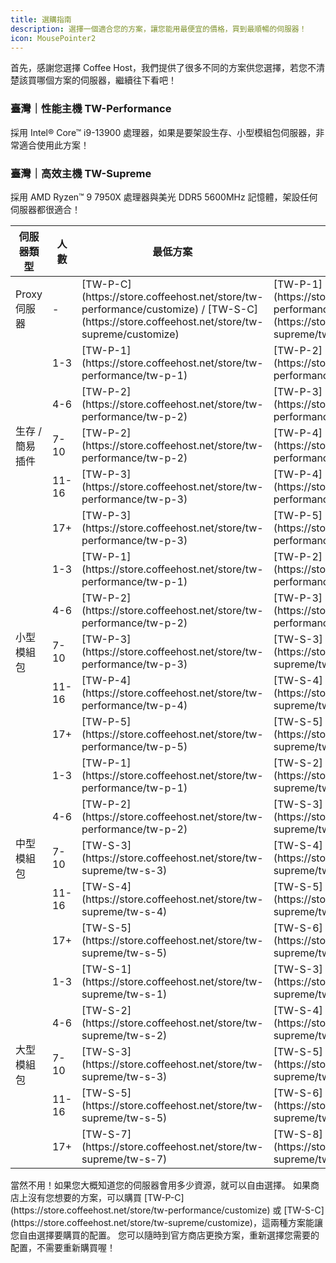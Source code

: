 ```yaml
---
title: 選購指南
description: 選擇一個適合您的方案，讓您能用最便宜的價格，買到最順暢的伺服器！
icon: MousePointer2
---
```


首先，感謝您選擇 Coffee Host，我們提供了很多不同的方案供您選擇，若您不清楚該買哪個方案的伺服器，繼續往下看吧！

### 臺灣｜性能主機 TW-Performance

採用 Intel® Core™ i9-13900 處理器，如果是要架設生存、小型模組包伺服器，非常適合使用此方案！

### 臺灣｜高效主機 TW-Supreme

採用 AMD Ryzen™ 9 7950X 處理器與美光 DDR5 5600MHz 記憶體，架設任何伺服器都很適合！

<table>
	<thead>
		<tr>
			<th>伺服器類型</th>
			<th>人數</th>
			<th>最低方案</th>
			<th>建議方案</th>
		</tr>
	</thead>
	<tbody>
		<tr>
			<td>Proxy 伺服器</td>
			<td>-</td>
			<td>
				[TW-P-C](https://store.coffeehost.net/store/tw-performance/customize) /
				[TW-S-C](https://store.coffeehost.net/store/tw-supreme/customize)
			</td>
			<td>
				[TW-P-1](https://store.coffeehost.net/store/tw-performance/tw-p-1) /
				[TW-S-1](https://store.coffeehost.net/store/tw-supreme/tw-s-1)
			</td>
		</tr>
		<tr>
			<td rowspan="5">生存 / 簡易插件</td>
			<td>1-3</td>
			<td>
				[TW-P-1](https://store.coffeehost.net/store/tw-performance/tw-p-1)
			</td>
			<td>
				[TW-P-2](https://store.coffeehost.net/store/tw-performance/tw-p-2)
			</td>
		</tr>
		<tr>
			<td>4-6</td>
			<td>
				[TW-P-2](https://store.coffeehost.net/store/tw-performance/tw-p-2)
			</td>
			<td>
				[TW-P-3](https://store.coffeehost.net/store/tw-performance/tw-p-3)
			</td>
		</tr>
		<tr>
			<td>7-10</td>
			<td>
				[TW-P-2](https://store.coffeehost.net/store/tw-performance/tw-p-2)
			</td>
			<td>
				[TW-P-4](https://store.coffeehost.net/store/tw-performance/tw-p-4)
			</td>
		</tr>
		<tr>
			<td>11-16</td>
			<td>
				[TW-P-3](https://store.coffeehost.net/store/tw-performance/tw-p-3)
			</td>
			<td>
				[TW-P-4](https://store.coffeehost.net/store/tw-performance/tw-p-4)
			</td>
		</tr>
		<tr>
			<td>17+</td>
			<td>
				[TW-P-3](https://store.coffeehost.net/store/tw-performance/tw-p-3)
			</td>
			<td>
				[TW-P-5](https://store.coffeehost.net/store/tw-performance/tw-p-5)
			</td>
		</tr>
		<tr>
			<td rowspan="5">小型模組包</td>
			<td>1-3</td>
			<td>
				[TW-P-1](https://store.coffeehost.net/store/tw-performance/tw-p-1)
			</td>
			<td>
				[TW-P-2](https://store.coffeehost.net/store/tw-performance/tw-p-2)
			</td>
		</tr>
		<tr>
			<td>4-6</td>
			<td>
				[TW-P-2](https://store.coffeehost.net/store/tw-performance/tw-p-2)
			</td>
			<td>
				[TW-P-3](https://store.coffeehost.net/store/tw-performance/tw-p-3)
			</td>
		</tr>
		<tr>
			<td>7-10</td>
			<td>
				[TW-P-3](https://store.coffeehost.net/store/tw-performance/tw-p-3)
			</td>
			<td>[TW-S-3](https://store.coffeehost.net/store/tw-supreme/tw-s-3)</td>
		</tr>
		<tr>
			<td>11-16</td>
			<td>
				[TW-P-4](https://store.coffeehost.net/store/tw-performance/tw-p-4)
			</td>
			<td>[TW-S-4](https://store.coffeehost.net/store/tw-supreme/tw-s-4)</td>
		</tr>
		<tr>
			<td>17+</td>
			<td>
				[TW-P-5](https://store.coffeehost.net/store/tw-performance/tw-p-5)
			</td>
			<td>[TW-S-5](https://store.coffeehost.net/store/tw-supreme/tw-s-5)</td>
		</tr>
		<tr>
			<td rowspan="5">中型模組包</td>
			<td>1-3</td>
			<td>
				[TW-P-1](https://store.coffeehost.net/store/tw-performance/tw-p-1)
			</td>
			<td>[TW-S-2](https://store.coffeehost.net/store/tw-supreme/tw-s-2)</td>
		</tr>
		<tr>
			<td>4-6</td>
			<td>
				[TW-P-2](https://store.coffeehost.net/store/tw-performance/tw-p-2)
			</td>
			<td>[TW-S-3](https://store.coffeehost.net/store/tw-supreme/tw-s-3)</td>
		</tr>
		<tr>
			<td>7-10</td>
			<td>[TW-S-3](https://store.coffeehost.net/store/tw-supreme/tw-s-3)</td>
			<td>[TW-S-4](https://store.coffeehost.net/store/tw-supreme/tw-s-4)</td>
		</tr>
		<tr>
			<td>11-16</td>
			<td>[TW-S-4](https://store.coffeehost.net/store/tw-supreme/tw-s-4)</td>
			<td>[TW-S-5](https://store.coffeehost.net/store/tw-supreme/tw-s-5)</td>
		</tr>
		<tr>
			<td>17+</td>
			<td>[TW-S-5](https://store.coffeehost.net/store/tw-supreme/tw-s-5)</td>
			<td>[TW-S-6](https://store.coffeehost.net/store/tw-supreme/tw-s-6)</td>
		</tr>
		<tr>
			<td rowspan="5">大型模組包</td>
			<td>1-3</td>
			<td>[TW-S-1](https://store.coffeehost.net/store/tw-supreme/tw-s-1)</td>
			<td>[TW-S-3](https://store.coffeehost.net/store/tw-supreme/tw-s-3)</td>
		</tr>
		<tr>
			<td>4-6</td>
			<td>[TW-S-2](https://store.coffeehost.net/store/tw-supreme/tw-s-2)</td>
			<td>[TW-S-4](https://store.coffeehost.net/store/tw-supreme/tw-s-4)</td>
		</tr>
		<tr>
			<td>7-10</td>
			<td>[TW-S-3](https://store.coffeehost.net/store/tw-supreme/tw-s-3)</td>
			<td>[TW-S-5](https://store.coffeehost.net/store/tw-supreme/tw-s-5)</td>
		</tr>
		<tr>
			<td>11-16</td>
			<td>[TW-S-5](https://store.coffeehost.net/store/tw-supreme/tw-s-5)</td>
			<td>[TW-S-6](https://store.coffeehost.net/store/tw-supreme/tw-s-6)</td>
		</tr>
		<tr>
			<td>17+</td>
			<td>[TW-S-7](https://store.coffeehost.net/store/tw-supreme/tw-s-7)</td>
			<td>[TW-S-8](https://store.coffeehost.net/store/tw-supreme/tw-s-8)</td>
		</tr>
	</tbody>
</table>


<Accordions>
	<Accordion title="我一定要照上面的建議購買嗎？">
		當然不用！如果您大概知道您的伺服器會用多少資源，就可以自由選擇。
	</Accordion>
	<Accordion title="沒有我要的方案怎麼辦？">
		如果商店上沒有您想要的方案，可以購買
		[TW-P-C](https://store.coffeehost.net/store/tw-performance/customize) 或
		[TW-S-C](https://store.coffeehost.net/store/tw-supreme/customize)，這兩種方案能讓您自由選擇要購買的配置。
	</Accordion>
	<Accordion title="購買之後，發現伺服器的配置不足，怎麼辦？">
		您可以隨時到官方商店更換方案，重新選擇您需要的配置，不需要重新購買喔！
	</Accordion>
</Accordions>
